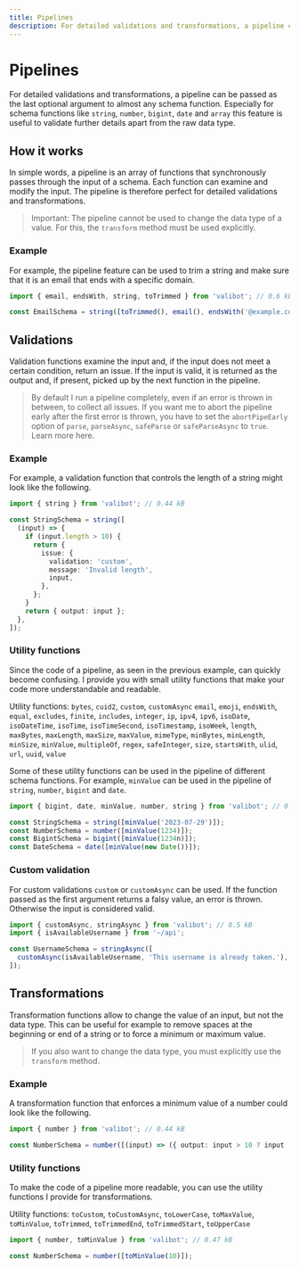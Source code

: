 ```yaml
---
title: Pipelines
description: For detailed validations and transformations, a pipeline can be passed as the last optional argument to almost any schema function.
---
```



# Pipelines

For detailed validations and transformations, a pipeline can be passed as the last optional argument to almost any schema function. Especially for schema functions like <Link href="/api/string">`string`</Link>, <Link href="/api/number">`number`</Link>, <Link href="/api/bigint">`bigint`</Link>, <Link href="/api/date">`date`</Link> and <Link href="/api/array">`array`</Link> this feature is useful to validate further details apart from the raw data type.

## How it works

In simple words, a pipeline is an array of functions that synchronously passes through the input of a schema. Each function can examine and modify the input. The pipeline is therefore perfect for detailed validations and transformations.

> Important: The pipeline cannot be used to change the data type of a value. For this, the <Link href="/api/transform">`transform`</Link> method must be used explicitly.

### Example

For example, the pipeline feature can be used to trim a string and make sure that it is an email that ends with a specific domain.

```ts
import { email, endsWith, string, toTrimmed } from 'valibot'; // 0.6 kB

const EmailSchema = string([toTrimmed(), email(), endsWith('@example.com')]);
```

## Validations

Validation functions examine the input and, if the input does not meet a certain condition, return an issue. If the input is valid, it is returned as the output and, if present, picked up by the next function in the pipeline.

> By default I run a pipeline completely, even if an error is thrown in between, to collect all issues. If you want me to abort the pipeline early after the first error is thrown, you have to set the `abortPipeEarly` option of <Link href="/api/parse">`parse`</Link>, <Link href="/api/parseAsync">`parseAsync`</Link>, <Link href="/api/safeParse">`safeParse`</Link> or <Link href="/api/safeParseAsync">`safeParseAsync`</Link> to `true`. Learn more <Link href="/guides/parse-data/#abort-early">here</Link>.

### Example

For example, a validation function that controls the length of a string might look like the following.

```ts
import { string } from 'valibot'; // 0.44 kB

const StringSchema = string([
  (input) => {
    if (input.length > 10) {
      return {
        issue: {
          validation: 'custom',
          message: 'Invalid length',
          input,
        },
      };
    }
    return { output: input };
  },
]);
```

### Utility functions

Since the code of a pipeline, as seen in the previous example, can quickly become confusing. I provide you with small utility functions that make your code more understandable and readable.

Utility functions: <Link href="/api/bytes">`bytes`</Link>, <Link href="/api/cuid2">`cuid2`</Link>, <Link href="/api/custom">`custom`</Link>, <Link href="/api/customAsync">`customAsync`</Link> <Link href="/api/email">`email`</Link>, <Link href="/api/emoji">`emoji`</Link>, <Link href="/api/endsWith">`endsWith`</Link>, <Link href="/api/equal">`equal`</Link>, <Link href="/api/excludes">`excludes`</Link>, <Link href="/api/finite">`finite`</Link>, <Link href="/api/includes">`includes`</Link>, <Link href="/api/integer">`integer`</Link>, <Link href="/api/ip">`ip`</Link>, <Link href="/api/ipv4">`ipv4`</Link>, <Link href="/api/ipv6">`ipv6`</Link>, <Link href="/api/isoDate">`isoDate`</Link>, <Link href="/api/isoDateTime">`isoDateTime`</Link>, <Link href="/api/isoTime">`isoTime`</Link>, <Link href="/api/isoTimeSecond">`isoTimeSecond`</Link>, <Link href="/api/isoTimestamp">`isoTimestamp`</Link>, <Link href="/api/isoWeek">`isoWeek`</Link>, <Link href="/api/length">`length`</Link>, <Link href="/api/maxBytes">`maxBytes`</Link>, <Link href="/api/maxLength">`maxLength`</Link>, <Link href="/api/maxSize">`maxSize`</Link>, <Link href="/api/maxValue">`maxValue`</Link>, <Link href="/api/mimeType">`mimeType`</Link>, <Link href="/api/minBytes">`minBytes`</Link>, <Link href="/api/minLength">`minLength`</Link>, <Link href="/api/minSize">`minSize`</Link>, <Link href="/api/minValue">`minValue`</Link>, <Link href="/api/multipleOf">`multipleOf`</Link>, <Link href="/api/regex">`regex`</Link>, <Link href="/api/safeInteger">`safeInteger`</Link>, <Link href="/api/size">`size`</Link>, <Link href="/api/startsWith">`startsWith`</Link>, <Link href="/api/ulid">`ulid`</Link>, <Link href="/api/url">`url`</Link>, <Link href="/api/uuid">`uuid`</Link>, <Link href="/api/value">`value`</Link>

Some of these utility functions can be used in the pipeline of different schema functions. For example, <Link href="/api/minValue">`minValue`</Link> can be used in the pipeline of <Link href="/api/string">`string`</Link>, <Link href="/api/number">`number`</Link>, <Link href="/api/bigint">`bigint`</Link> and <Link href="/api/date">`date`</Link>.

```ts
import { bigint, date, minValue, number, string } from 'valibot'; // 0.58 kB

const StringSchema = string([minValue('2023-07-29')]);
const NumberSchema = number([minValue(1234)]);
const BigintSchema = bigint([minValue(1234n)]);
const DateSchema = date([minValue(new Date())]);
```

### Custom validation

For custom validations <Link href="/api/custom">`custom`</Link> or <Link href="/api/customAsync">`customAsync`</Link> can be used. If the function passed as the first argument returns a falsy value, an error is thrown. Otherwise the input is considered valid.

```ts
import { customAsync, stringAsync } from 'valibot'; // 0.5 kB
import { isAvailableUsername } from '~/api';

const UsernameSchema = stringAsync([
  customAsync(isAvailableUsername, 'This username is already taken.'),
]);
```

## Transformations

Transformation functions allow to change the value of an input, but not the data type. This can be useful for example to remove spaces at the beginning or end of a string or to force a minimum or maximum value.

> If you also want to change the data type, you must explicitly use the <Link href="/api/transform">`transform`</Link> method.

### Example

A transformation function that enforces a minimum value of a number could look like the following.

```ts
import { number } from 'valibot'; // 0.44 kB

const NumberSchema = number([(input) => ({ output: input > 10 ? input : 10 })]);
```

### Utility functions

To make the code of a pipeline more readable, you can use the utility functions I provide for transformations.

Utility functions: <Link href="/api/toCustom">`toCustom`</Link>, <Link href="/api/toCustomAsync">`toCustomAsync`</Link>, <Link href="/api/toLowerCase">`toLowerCase`</Link>, <Link href="/api/toMaxValue">`toMaxValue`</Link>, <Link href="/api/toMinValue">`toMinValue`</Link>, <Link href="/api/toTrimmed">`toTrimmed`</Link>, <Link href="/api/toTrimmedEnd">`toTrimmedEnd`</Link>, <Link href="/api/toTrimmedStart">`toTrimmedStart`</Link>, <Link href="/api/toUpperCase">`toUpperCase`</Link>

```ts
import { number, toMinValue } from 'valibot'; // 0.47 kB

const NumberSchema = number([toMinValue(10)]);
```

